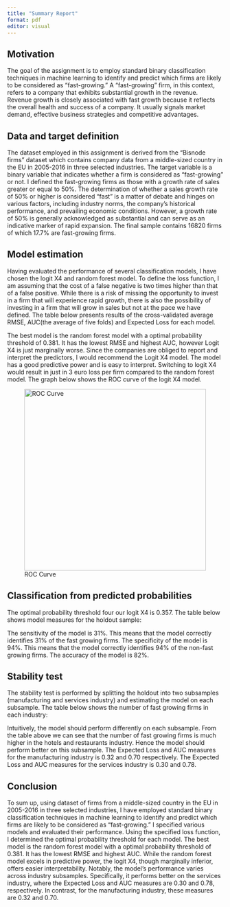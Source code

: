 ```yaml
---
title: "Summary Report"
format: pdf
editor: visual
---
```


## Motivation

The goal of the assignment is to employ standard binary classification techniques in machine learning to identify and predict which firms are likely to be considered as "fast-growing." A "fast-growing" firm, in this context, refers to a company that exhibits substantial growth in the revenue. Revenue growth is closely associated with fast growth because it reflects the overall health and success of a company. It usually signals market demand, effective business strategies and competitive advantages.

## Data and target definition

The dataset employed in this assignment is derived from the "Bisnode firms" dataset which contains company data from a middle-sized country in the EU in 2005-2016 in three selected industries. The target variable is a binary variable that indicates whether a firm is considered as "fast-growing" or not. I defined the fast-growing firms as those with a growth rate of sales greater or equal to 50%. The determination of whether a sales growth rate of 50% or higher is considered "fast" is a matter of debate and hinges on various factors, including industry norms, the company's historical performance, and prevailing economic conditions. However, a growth rate of 50% is generally acknowledged as substantial and can serve as an indicative marker of rapid expansion. The final sample contains 16820 firms of which 17.7% are fast-growing firms.

## Model estimation

Having evaluated the performance of several classification models, I have chosen the logit X4 and random forest model. To define the loss function, I am assuming that the cost of a false negative is two times higher than that of a false positive. While there is a risk of missing the opportunity to invest in a firm that will experience rapid growth, there is also the possibility of investing in a firm that will grow in sales but not at the pace we have defined. The table below presents results of the cross-validated average RMSE, AUC(the average of five folds) and Expected Loss for each model.

```{=tex}
\begin{table}[ht]
\caption{Summary of model performance measures} 
\centering
\begin{tabular}{lrrrrr}
\toprule
   & CV RMSE & CV AUC & CV threshold & CV expected Loss\\
\midrule
Logit X1  & 0.365 & 0.684 & 0.320 & 0.318\\
Logit X4  & 0.350 & 0.743 & 0.357 & 0.284\\
RF probability  & 0.347 & 0.749 & 0.381 & 0.281\\
\bottomrule
\end{tabular}
\end{table}
```
The best model is the random forest model with a optimal probability threshold of 0.381. It has the lowest RMSE and highest AUC, however Logit X4 is just marginally worse. Since the companies are obliged to report and interpret the predictors, I would recommend the Logit X4 model. The model has a good predictive power and is easy to interpret. Switching to logit X4 would result in just in 3 euro loss per firm compared to the random forest model. The graph below shows the ROC curve of the logit X4 model.

![ROC Curve](output/roc_plot.png){fig-align="center" width="423"}

## Classification from predicted probabilities

The optimal probability threshold four our logit X4 is 0.357. The table below shows model measures for the holdout sample:

```{=tex}
\begin{table}{ht}
\caption{Accuracy Measures} 
\centering
\begin{tabular}{lrr}
\toprule
   & Threshold: 0.36 \\
\midrule
Accuracy   & 82\%  \\
Sensitivity & 31\% \\
Specificity & 94\% \\
\bottomrule
\end{tabular}
\end{table}
```
The sensitivity of the model is 31%. This means that the model correctly identifies 31% of the fast growing firms. The specificity of the model is 94%. This means that the model correctly identifies 94% of the non-fast growing firms. The accuracy of the model is 82%.

## Stability test

The stability test is performed by splitting the holdout into two subsamples (manufacturing and services industry) and estimating the model on each subsample. The table below shows the number of fast growing firms in each industry:

```{=tex}
\begin{table}[ht]
\caption{Industry distribution of fast growing firms}
\centering
\begin{tabular}{lrrr}
\toprule
   & No Growth & Growth \\
\midrule
Auto manufacturing   & 57 & 21\\
Equipment manufacturing & 796& 178\\
Hotels and restaurants & 1870& 442\\
\bottomrule
\end{tabular}
\end{table}
```
Intuitively, the model should perform differently on each subsample. From the table above we can see that the number of fast growing firms is much higher in the hotels and restaurants industry. Hence the model should perform better on this subsample. The Expected Loss and AUC measures for the manufacturing industry is 0.32 and 0.70 respectively. The Expected Loss and AUC measures for the services industry is 0.30 and 0.78.

## Conclusion

To sum up, using dataset of firms from a middle-sized country in the EU in 2005-2016 in three selected industries, I have employed standard binary classification techniques in machine learning to identify and predict which firms are likely to be considered as "fast-growing." I specified various models and evaluated their performance. Using the specified loss function, I determined the optimal probability threshold for each model. The best model is the random forest model with a optimal probability threshold of 0.381. It has the lowest RMSE and highest AUC. While the random forest model excels in predictive power, the logit X4, though marginally inferior, offers easier interpretability. Notably, the model's performance varies across industry subsamples. Specifically, it performs better on the services industry, where the Expected Loss and AUC measures are 0.30 and 0.78, respectively. In contrast, for the manufacturing industry, these measures are 0.32 and 0.70.
